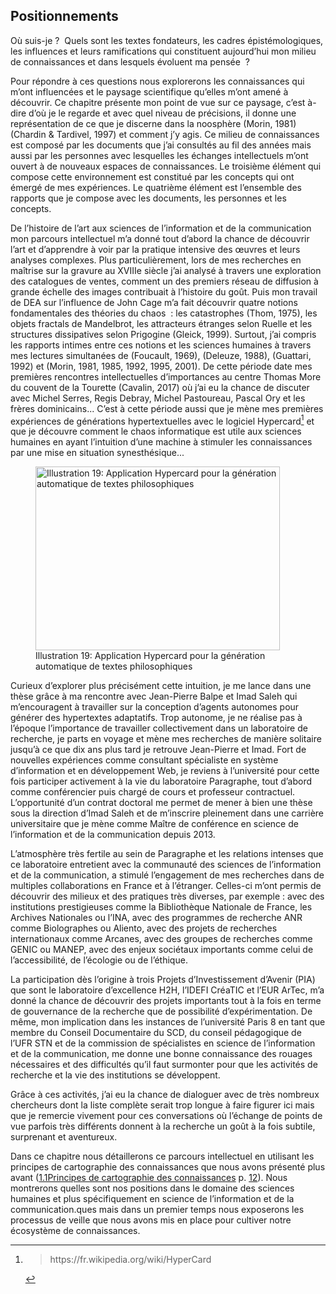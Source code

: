 ## Positionnements

Où suis-je ?  Quels sont les textes fondateurs, les cadres épistémologiques, les influences et leurs ramifications qui constituent aujourd'hui mon milieu de connaissances et dans lesquels évoluent ma pensée  ?

Pour répondre à ces questions nous explorerons les connaissances qui m'ont influencées et le paysage scientifique qu'elles m'ont amené à découvrir. Ce chapitre présente mon point de vue sur ce paysage, c'est à-dire d'où je le regarde et avec quel niveau de précisions, il donne une représentation de ce que je discerne dans la noosphère (Morin, 1981) (Chardin & Tardivel, 1997) et comment j'y agis. Ce milieu de connaissances est composé par les documents que j'ai consultés au fil des années mais aussi par les personnes avec lesquelles les échanges intellectuels m'ont ouvert à de nouveaux espaces de connaissances. Le troisième élément qui compose cette environnement est constitué par les concepts qui ont émergé de mes expériences. Le quatrième élément est l'ensemble des rapports que je compose avec les documents, les personnes et les concepts.

De l'histoire de l'art aux sciences de l'information et de la communication mon parcours intellectuel m'a donné tout d'abord la chance de découvrir l'art et d'apprendre à voir par la pratique intensive des œuvres et leurs analyses complexes. Plus particulièrement, lors de mes recherches en maîtrise sur la gravure au XVIIIe siècle j'ai analysé à travers une exploration des catalogues de ventes, comment un des premiers réseau de diffusion à grande échelle des images contribuait à l'histoire du goût. Puis mon travail de DEA sur l'influence de John Cage m'a fait découvrir quatre notions fondamentales des théories du chaos  : les catastrophes (Thom, 1975), les objets fractals de Mandelbrot, les attracteurs étranges selon Ruelle et les structures dissipatives selon Prigogine (Gleick, 1999). Surtout, j'ai compris les rapports intimes entre ces notions et les sciences humaines à travers mes lectures simultanées de (Foucault, 1969), (Deleuze, 1988), (Guattari, 1992) et (Morin, 1981, 1985, 1992, 1995, 2001). De cette période date mes premières rencontres intellectuelles d'importances au centre Thomas More du couvent de la Tourette (Cavalin, 2017) où j'ai eu la chance de discuter avec Michel Serres, Regis Debray, Michel Pastoureau, Pascal Ory et les frères dominicains\... C'est à cette période aussi que je mène mes premières expériences de générations hypertextuelles avec le logiciel Hypercard[^1] et que je découvre comment le chaos informatique est utile aux sciences humaines en ayant l'intuition d'une machine à stimuler les connaissances par une mise en situation synesthésique\...

[^1]:
    > https://fr.wikipedia.org/wiki/HyperCard

![Illustration 19: Application Hypercard pour la génération automatique de textes philosophiques](media/1000000100000263000001CB6B57709BAD5234C1.png){width="10.345cm" height="7.772cm"}

Curieux d'explorer plus précisément cette intuition, je me lance dans une thèse grâce à ma rencontre avec Jean-Pierre Balpe et Imad Saleh qui m'encouragent à travailler sur la conception d'agents autonomes pour générer des hypertextes adaptatifs. Trop autonome, je ne réalise pas à l'époque l'importance de travailler collectivement dans un laboratoire de recherche, je parts en voyage et mène mes recherches de manière solitaire jusqu'à ce que dix ans plus tard je retrouve Jean-Pierre et Imad. Fort de nouvelles expériences comme consultant spécialiste en système d'information et en développement Web, je reviens à l'université pour cette fois participer activement à la vie du laboratoire Paragraphe, tout d'abord comme conférencier puis chargé de cours et professeur contractuel. L'opportunité d'un contrat doctoral me permet de mener à bien une thèse sous la direction d'Imad Saleh et de m'inscrire pleinement dans une carrière universitaire que je mène comme Maître de conférence en science de l'information et de la communication depuis 2013.

L'atmosphère très fertile au sein de Paragraphe et les relations intenses que ce laboratoire entretient avec la communauté des sciences de l'information et de la communication, a stimulé l'engagement de mes recherches dans de multiples collaborations en France et à l'étranger. Celles-ci m'ont permis de découvrir des milieux et des pratiques très diverses, par exemple : avec des institutions prestigieuses comme la Bibliothèque Nationale de France, les Archives Nationales ou l'INA, avec des programmes de recherche ANR comme Biolographes ou Aliento, avec des projets de recherches internationaux comme Arcanes, avec des groupes de recherches comme GENIC ou MANEP, avec des enjeux sociétaux importants comme celui de l'accessibilité, de l'écologie ou de l'éthique.

La participation dès l'origine à trois Projets d'Investissement d'Avenir (PIA) que sont le laboratoire d'excellence H2H, l'IDEFI CréaTIC et l'EUR ArTec, m'a donné la chance de découvrir des projets importants tout à la fois en terme de gouvernance de la recherche que de possibilité d'expérimentation. De même, mon implication dans les instances de l'université Paris 8 en tant que membre du Conseil Documentaire du SCD, du conseil pédagogique de l'UFR STN et de la commission de spécialistes en science de l'information et de la communication, me donne une bonne connaissance des rouages nécessaires et des difficultés qu'il faut surmonter pour que les activités de recherche et la vie des institutions se développent.

Grâce à ces activités, j'ai eu la chance de dialoguer avec de très nombreux chercheurs dont la liste complète serait trop longue à faire figurer ici mais que je remercie vivement pour ces conversations où l'échange de points de vue parfois très différents donnent à la recherche un goût à la fois subtile, surprenant et aventureux.

Dans ce chapitre nous détaillerons ce parcours intellectuel en utilisant les principes de cartographie des connaissances que nous avons présenté plus avant ([1.1Principes de cartographie des connaissances](#anchor-7) p. [12](#anchor-7)). Nous montrerons quelles sont nos positions dans le domaine des sciences humaines et plus spécifiquement en science de l'information et de la communication.ques mais dans un premier temps nous exposerons les processus de veille que nous avons mis en place pour cultiver notre écosystème de connaissances.